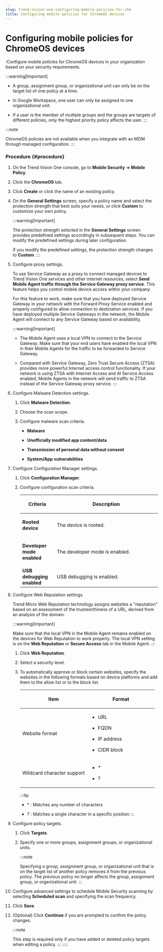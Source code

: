 ```yaml
---
slug: trend-vision-one-configuring-mobile-policies-for-chm
title: Configuring mobile policies for ChromeOS devices
---
```

# Configuring mobile policies for ChromeOS devices

:Configure mobile policies for ChromeOS devices in your organization based on your security requirements.

:::warning[Important]

- A group, assignment group, or organizational unit can only be on the target list of one policy at a time.

- In Google Workspace, one user can only be assigned to one organizational unit.

- If a user is the member of multiple groups and the groups are targets of different policies, only the highest priority policy affects the user.
:::

:::note

ChromeOS policies are not available when you integrate with an MDM through managed configuration.
:::

### Procedure {#procedure}

1.  On the Trend Vision One console, go to **Mobile Security → Mobile Policy**.

2.  Click the **ChromeOS** tab.

3.  Click **Create** or click the name of an existing policy.

4.  On the **General Settings** screen, specify a policy name and select the protection strength that best suits your needs, or click **Custom** to customize your own policy.

    :::warning[Important]

    The protection strength selected in the **General Settings** screen provides predefined settings accordingly in subsequent steps. You can modify the predefined settings during later configuration.

    If you modify the predefined settings, the protection strength changes to **Custom**.
    :::

5.  Configure proxy settings.

    To use Service Gateway as a proxy to connect managed devices to Trend Vision One services and other internet resources, select **Send Mobile Agent traffic through the Service Gateway proxy service**. This feature helps you control mobile device access within your company.

    For this feature to work, make sure that you have deployed Service Gateway in your network with the Forward Proxy Service enabled and properly configured to allow connection to destination services. If you have deployed multiple Service Gateways in the network, the Mobile Agent will connect to any Service Gateway based on availability.

    :::warning[Important]

    - The Mobile Agent uses a local VPN to connect to the Service Gateway. Make sure that your end users have enabled the local VPN in their Mobile Agents for the traffic to be forwarded to Service Gateway.

    - Compared with Service Gateway, Zero Trust Secure Access (ZTSA) provides more powerful Internet access control functionality. If your network is using ZTSA with Internet Access and AI Service Access enabled, Mobile Agents in the network will send traffic to ZTSA instead of the Service Gateway proxy service.
    :::

6.  Configure Malware Detection settings.

    1.  Click **Malware Detection**.

    2.  Choose the scan scope.

    3.  Configure malware scan criteria.

        - **Malware**

        - **Unofficially modified app content/data**

        - **Transmission of personal data without consent**

        - **System/App vulnerabilities**

7.  Configure Configuration Manager settings.

    1.  Click **Configuration Manager**.

    2.  Configure configuration scan criteria.

        <table>
        <colgroup>
        <col style="width: 25%" />
        <col style="width: 75%" />
        </colgroup>
        <thead>
        <tr>
        <th><p>Criteria</p></th>
        <th><p>Description</p></th>
        </tr>
        </thead>
        <tbody>
        <tr>
        <td><p><strong>Rooted device</strong></p></td>
        <td><p>The device is rooted.</p></td>
        </tr>
        <tr>
        <td><p><strong>Developer mode enabled</strong></p></td>
        <td><p>The developer mode is enabled.</p></td>
        </tr>
        <tr>
        <td><strong>USB debugging enabled</strong></td>
        <td><p>USB debugging is enabled.</p></td>
        </tr>
        </tbody>
        </table>

8.  Configure Web Reputation settings.

    Trend Micro Web Reputation technology assigns websites a "reputation" based on an assessment of the trustworthiness of a URL, derived from an analysis of the domain.

    :::warning[Important]

    Make sure that the local VPN in the Mobile Agent remains enabled on the devices for Web Reputation to work properly. The local VPN setting is on the **Web Reputation** or **Secure Access** tab in the Mobile Agent.
    :::

    1.  Click **Web Reputation**.

    2.  Select a security level.

    3.  To automatically approve or block certain websites, specify the websites in the following formats based on device platforms and add them to the allow list or to the block list.

        <table>
        <colgroup>
        <col style="width: 50%" />
        <col style="width: 50%" />
        </colgroup>
        <thead>
        <tr>
        <th><p>Item</p></th>
        <th><p>Format</p></th>
        </tr>
        </thead>
        <tbody>
        <tr>
        <td><p>Website format</p></td>
        <td><ul>
        <li><p>URL</p></li>
        <li><p>FQDN</p></li>
        <li><p>IP address</p></li>
        <li><p>CIDR block</p></li>
        </ul></td>
        </tr>
        <tr>
        <td><p>Wildcard character support</p></td>
        <td><ul>
        <li><p>*</p></li>
        <li><p>?</p></li>
        </ul></td>
        </tr>
        </tbody>
        </table>

        :::tip

        - \* : Matches any number of characters

        - ? : Matches a single character in a specific position
        :::

9.  Configure policy targets.

    1.  Click **Targets**.

    2.  Specify one or more groups, assignment groups, or organizational units.

        :::note

        Specifying a group, assignment group, or organizational unit that is on the target list of another policy removes it from the previous policy. The previous policy no longer affects the group, assignment group, or organizational unit.
        :::

10. Configure advanced settings to schedule Mobile Security scanning by selecting **Scheduled scan** and specifying the scan frequency.

11. Click **Save**.

12. (Optional) Click **Continue** if you are prompted to confirm the policy changes.

    :::note

    This step is required only if you have added or deleted policy targets when editing a policy.
    :::
:::::
